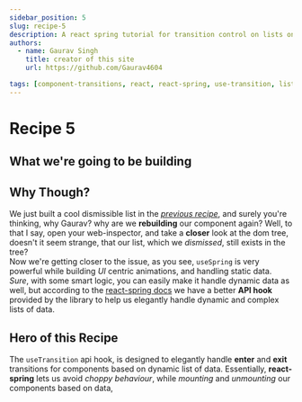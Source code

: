 ```yaml
---
sidebar_position: 5
slug: recipe-5
description: A react spring tutorial for transition control on lists on data
authors:
  - name: Gaurav Singh
    title: creator of this site
    url: https://github.com/Gaurav4604

tags: [component-transitions, react, react-spring, use-transition, lists]
---
```


# Recipe 5


## What we're going to be building

<ListDropDown />

## Why Though?

We just built a cool dismissible list in the [_previous recipe_](./recipe-4), and surely you're thinking,
why Gaurav? why are we **rebuilding** our component again? Well, to that I say, open your web-inspector,
and take a **closer** look at the dom tree, doesn't it seem strange, that our list, which we _dismissed_,
still exists in the tree? <br/>
Now we're getting closer to the issue, as you see, `useSpring` is very powerful while building _UI_ centric animations,
and handling static data. _Sure_, with some smart logic, you can easily make it handle dynamic data as well, but according
to the [react-spring docs](https://react-spring.dev/docs) we have a better **API hook** provided by the library to help us elegantly handle dynamic
and complex lists of data.

## Hero of this Recipe

The `useTransition` api hook, is designed to elegantly handle **enter** and **exit** transitions for components based on dynamic list of data.
Essentially, **react-spring** lets us avoid _choppy behaviour_, while _mounting_ and _unmounting_ our components based on data,
